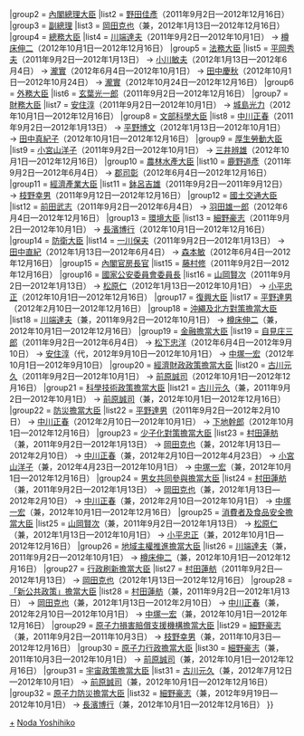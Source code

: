 {{Navbox
|name = 野田內閣
|title = [[野田內閣]]
|state = {{{state|collapsed}}}
|list1 = {{#ifeq:{{{1}}}|nocat||
{{Navbox with columns|child
|fullwidth = true
|colstyle = text-align: center; vertical-align: middle;
|oddcolstyle = background: #e9e9e9;
|evencolstyle = background: #f9f9f9;
|col1width = 20%
|col2width = 60%
|col3width = 20%
|col1 = [[菅直人內閣]]<br /><small>（[[:Template:菅直人內閣|模板]]）</small>
|col2 = '''[[野田內閣 (第一次改造)|第一次改造內閣]]''' - '''[[野田內閣 (第二次改造)|第二次改造內閣]]''' - '''[[野田內閣 (第三次改造)|第三次改造內閣]]'''<br />（2011年9月2日—2012年12月16日）
|col3 = [[第二次安倍內閣]]<br /><small>（[[:Template:第二次安倍內閣|模板]]）</small>
}}
}}
|group2  = [[內閣總理大臣]]
|list2   = [[野田佳彥]]（2011年9月2日—2012年12月16日）
|group3  = [[副總理 (日本)|副總理]]
|list3   = [[岡田克也]]（兼，2012年1月13日—2012年12月16日）
|group4  = [[總務大臣]]
|list4   = [[川端達夫]]（2011年9月2日—2012年10月1日） → [[樽床伸二]]（2012年10月1日—2012年12月16日）
|group5  = [[法務大臣]]
|list5   = [[平岡秀夫]]（2011年9月2日—2012年1月13日） → [[小川敏夫]]（2012年1月13日—2012年6月4日） → [[瀧實]]（2012年6月4日—2012年10月1日） → [[田中慶秋]]（2012年10月1日—2012年10月24日） → [[瀧實]]（2012年10月24日—2012年12月16日）
|group6  = [[外務大臣 (日本)|外務大臣]]
|list6   = [[玄葉光一郎]]（2011年9月2日—2012年12月16日）
|group7  = [[財務大臣]]
|list7   = [[安住淳]]（2011年9月2日—2012年10月1日） → [[城島光力]]（2012年10月1日—2012年12月16日）
|group8  = [[文部科學大臣]]
|list8   = [[中川正春]]（2011年9月2日—2012年1月13日） → [[平野博文]]（2012年1月13日—2012年10月1日） → [[田中真紀子]]（2012年10月1日—2012年12月16日）
|group9  = [[厚生勞動大臣]]
|list9   = [[小宮山洋子]]（2011年9月2日—2012年10月1日） → [[三井辨雄]]（2012年10月1日—2012年12月16日）
|group10  = [[農林水產大臣]]
|list10   = [[鹿野道彥]]（2011年9月2日—2012年6月4日） → [[郡司彰]]（2012年6月4日—2012年12月16日）
|group11  = [[經濟產業大臣]]
|list11   = [[鉢呂吉雄]]（2011年9月2日—2011年9月12日） → [[枝野幸男]]（2011年9月12日—2012年12月16日）
|group12  = [[國土交通大臣]]
|list12   = [[前田武志]]（2011年9月2日—2012年6月4日） → [[羽田雄一郎]]（2012年6月4日—2012年12月16日）
|group13  = [[環境大臣]]
|list13   = [[細野豪志]]（2011年9月2日—2012年10月1日） → [[長濱博行]]（2012年10月1日—2012年12月16日）
|group14 = [[防衛大臣]]
|list14  = [[一川保夫]]（2011年9月2日—2012年1月13日） → [[田中直紀]]（2012年1月13日—2012年6月4日） → [[森本敏]]（2012年6月4日—2012年12月16日）
|group15 = [[內閣官房長官]]
|list15  = [[藤村修]]（2011年9月2日—2012年12月16日）
|group16 = [[國家公安委員會委員長]]
|list16  = [[山岡賢次]]（2011年9月2日—2012年1月13日） → [[松原仁]]（2012年1月13日—2012年10月1日） → [[小平忠正]]（2012年10月1日—2012年12月16日）
|group17 = [[復興大臣]]
|list17 = [[平野達男]]（2012年2月10日—2012年12月16日）
|group18  = [[內閣府特命擔當大臣（沖繩及北方對策擔當）|沖繩及北方對策擔當大臣]]
|list18   = [[川端達夫]]（兼，2011年9月2日—2012年10月1日） → [[樽床伸二]]（兼，2012年10月1日—2012年12月16日）
|group19  = [[內閣府特命擔當大臣（金融擔當）|金融擔當大臣]]
|list19   = [[自見庄三郎]]（2011年9月2日—2012年6月4日） → [[松下忠洋]]（2012年6月4日—2012年9月10日） → [[安住淳]]（代，2012年9月10日—2012年10月1日） → [[中塚一宏]]（2012年10月1日—2012年9月10日）
|group20  = [[內閣府特命擔當大臣（經濟財政政策擔當）|經濟財政政策擔當大臣]]
|list20   = [[古川元久]]（2011年9月2日—2012年10月1日） → [[前原誠司]]（2012年10月1日—2012年12月16日）
|group21  = [[內閣府特命擔當大臣（科學技術政策擔當）|科學技術政策擔當大臣]]
|list21   = [[古川元久]]（兼，2011年9月2日—2012年10月1日） → [[前原誠司]]（兼，2012年10月1日—2012年12月16日）
|group22  = [[內閣府特命擔當大臣（防災擔當）|防災擔當大臣]]
|list22   = [[平野達男]]（2011年9月2日—2012年2月10日） → [[中川正春]]（2012年2月10日—2012年10月1日） → [[下地幹郎]]（2012年10月1日—2012年12月16日）
|group23  = [[內閣府特命擔當大臣（少子化對策擔當）|少子化對策擔當大臣]]
|list23   = [[蓮舫|村田蓮舫]]（兼，2011年9月2日—2012年1月13日） → [[岡田克也]]（兼，2012年1月13日—2012年2月10日） → [[中川正春]]（兼，2012年2月10日—2012年4月23日） → [[小宮山洋子]]（兼，2012年4月23日—2012年10月1日） → [[中塚一宏]]（兼，2012年10月1日—2012年12月16日）
|group24 = [[內閣府特命擔當大臣（男女共同參與擔當）|男女共同參與擔當大臣]]
|list24  = [[蓮舫|村田蓮舫]]（兼，2011年9月2日—2012年1月13日） → [[岡田克也]]（兼，2012年1月13日—2012年2月10日） → [[中川正春]]（兼，2012年2月10日—2012年10月1日） → [[中塚一宏]]（兼，2012年10月1日—2012年12月16日）
|group25 = [[內閣府特命擔當大臣（消費者及食品安全擔當）|消費者及食品安全擔當大臣]]
|list25  = [[山岡賢次]]（兼，2011年9月2日—2012年1月13日） → [[松原仁]]（兼，2012年1月13日—2012年10月1日） → [[小平忠正]]（兼，2012年10月1日—2012年12月16日）
|group26 = [[內閣府特命擔當大臣（地域主權推進擔當）|地域主權推進擔當大臣]]
|list26  = [[川端達夫]]（兼，2011年9月2日—2012年10月1日） → [[樽床伸二]]（兼，2012年10月1日—2012年12月16日）
|group27 = [[內閣府特命擔當大臣（行政刷新擔當）|行政刷新擔當大臣]]
|list27 = [[蓮舫|村田蓮舫]]（2011年9月2日—2012年1月13日） → [[岡田克也]]（2012年1月13日—2012年12月16日）
|group28  = [[內閣府特命擔當大臣（「新公共政策」擔當）|「新公共政策」擔當大臣]]
|list28   = [[蓮舫|村田蓮舫]]（兼，2011年9月2日—2012年1月13日） → [[岡田克也]]（兼，2012年1月13日—2012年2月10日） → [[中川正春]]（兼，2012年2月10日—2012年10月1日） → [[中塚一宏]]（兼，2012年10月1日—2012年12月16日）
|group29  = [[內閣府特命擔當大臣（原子力損害賠償支援機構擔當）|原子力損害賠償支援機構擔當大臣]]
|list29   = [[細野豪志]]（兼，2011年9月2日—2011年10月3日） → [[枝野幸男]]（兼，2011年10月3日—2012年12月16日）
|group30  = [[內閣府特命擔當大臣（原子力行政擔當）|原子力行政擔當大臣]]
|list30   = [[細野豪志]]（兼，2011年10月3日—2012年10月1日） → [[前原誠司]]（兼，2012年10月1日—2012年12月16日）
|group31  = [[內閣府特命擔當大臣（宇宙政策擔當）|宇宙政策擔當大臣]]
|list31   = [[古川元久]]（兼，2012年7月12日—2012年10月1日） → [[前原誠司]]（兼，2012年10月1日—2012年12月16日）
|group32  = [[內閣府特命擔當大臣（原子力防災擔當）|原子力防災擔當大臣]]
|list32   = [[細野豪志]]（兼，2012年9月19日—2012年10月1日） → [[長濱博行]]（兼，2012年10月1日—2012年12月16日）
}}<noinclude>
[[Category:野田內閣閣僚|+]]
[[Category:日本內閣模板|Noda Yoshihiko]]
</noinclude>